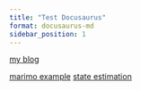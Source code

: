 ```yaml
---
title: "Test Docusaurus"
format: docusaurus-md
sidebar_position: 1 
---
```


[my blog](https://momr.github.io/Blog/blog/)

[marimo example](https://momr.github.io/Blog/nb/marimo_example)
[state estimation](https://momr.github.io/Blog/nb/state_estimation_bug_blog)


